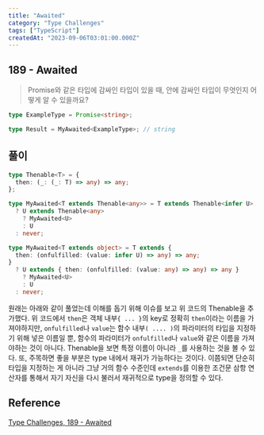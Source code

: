 ```yaml
---
title: "Awaited"
category: "Type Challenges"
tags: ["TypeScript"]
createdAt: "2023-09-06T03:01:00.000Z"
---
```


## **189 - Awaited**

> Promise와 같은 타입에 감싸인 타입이 있을 때, 안에 감싸인 타입이 무엇인지 어떻게 알 수 있을까요?

```typescript
type ExampleType = Promise<string>;

type Result = MyAwaited<ExampleType>; // string
```

## **풀이**

```typescript
type Thenable<T> = {
  then: (_: (_: T) => any) => any;
};

type MyAwaited<T extends Thenable<any>> = T extends Thenable<infer U>
  ? U extends Thenable<any>
    ? MyAwaited<U>
    : U
  : never;
```

```typescript
type MyAwaited<T extends object> = T extends {
  then: (onfulfilled: (value: infer U) => any) => any;
}
  ? U extends { then: (onfulfilled: (value: any) => any) => any }
    ? MyAwaited<U>
    : U
  : never;
```

원래는 아래와 같이 풀었는데 이해를 돕기 위해 이슈를 보고 위 코드의 Thenable을 추가했다.
위 코드에서 `then`은 객체 내부`{ ... }`의 key로 정확히 `then`이라는 이름을 가져야하지만,
`onfulfilled`나 `value`는 함수 내부`( .... )`의 파라미터의 타입을 지정하기 위해 넣은 이름일 뿐,
함수의 파라미터가 `onfulfilled`나 `value`와 같은 이름을 가져야하는 것이 아니다.
Thenable을 보면 특정 이름이 아니라 `_`를 사용하는 것을 볼 수 있다.
또, 주목하면 좋을 부분은 type 내에서 재귀가 가능하다는 것이다.
이쯤되면 단순히 타입을 지정하는 게 아니라 그냥 거의 함수 수준인데
`extends`를 이용한 조건문 삼항 연산자를 통해서 자기 자신을 다시 불러서 재귀적으로 type을 정의할 수 있다.

## Reference

[Type Challenges, 189 - Awaited](https://github.com/type-challenges/type-challenges/blob/main/questions/00189-easy-awaited/README.ko.md)
